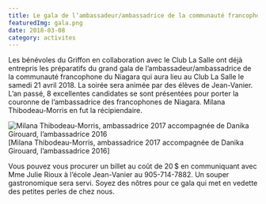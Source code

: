 ```yaml
---
title: Le gala de l’ambassadeur/ambassadrice de la communauté francophone du Niagara
featuredImg: gala.png
date: 2018-03-08
category: activites
---
```


Les bénévoles du Griffon en collaboration avec le Club La Salle ont déjà entrepris les préparatifs du grand gala de l’ambassadeur/ambassadrice de la communauté francophone du Niagara qui aura lieu au Club La Salle le samedi 21 avril 2018. La soirée sera animée par des élèves de Jean-Vanier. L’an passé, 8 excellentes candidates se sont présentées pour porter la couronne de l’ambassadrice des francophones de Niagara. Milana Thibodeau-Morris en fut la récipiendaire.

![Milana Thibodeau-Morris, ambassadrice 2017 accompagnée de Danika Girouard, l’ambassadrice 2016](gala.png)
[Milana Thibodeau-Morris, ambassadrice 2017 accompagnée de Danika Girouard, l’ambassadrice 2016]

Vous pouvez vous procurer un billet au coût de 20 $ en communiquant avec Mme Julie Rioux à l’école Jean-Vanier au 905-714-7882. Un souper gastronomique sera servi. Soyez des nôtres pour ce gala qui met en vedette des petites perles de chez nous.

